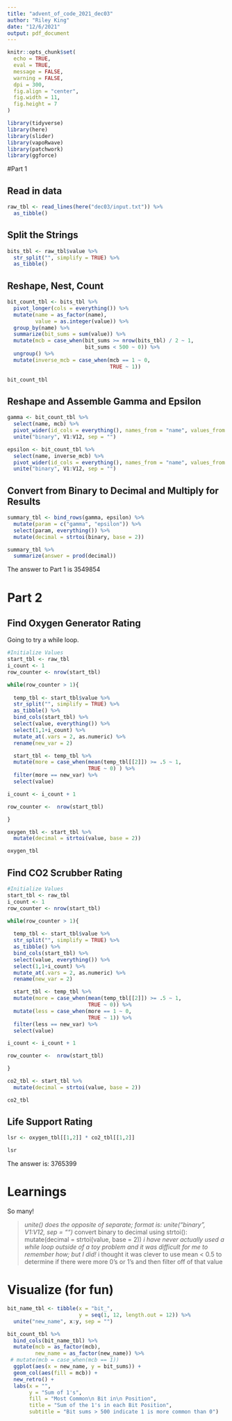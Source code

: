 ```yaml
---
title: "advent_of_code_2021_dec03"
author: "Riley King"
date: "12/6/2021"
output: pdf_document
---
```


```r
knitr::opts_chunk$set(
  echo = TRUE,
  eval = TRUE,
  message = FALSE,
  warning = FALSE,
  dpi = 300,
  fig.align = "center",
  fig.width = 11,
  fig.height = 7
)
```

```r
library(tidyverse)
library(here)
library(slider)
library(vapoRwave)
library(patchwork)
library(ggforce)
```

#Part 1

## Read in data

```r

raw_tbl <- read_lines(here("dec03/input.txt")) %>%
  as_tibble()

```

## Split the Strings

```r
bits_tbl <- raw_tbl$value %>%
  str_split("", simplify = TRUE) %>%
  as_tibble()
```

## Reshape, Nest, Count

```r

bit_count_tbl <- bits_tbl %>%
  pivot_longer(cols = everything()) %>%
  mutate(name = as_factor(name),
         value = as.integer(value)) %>%
  group_by(name) %>%
  summarize(bit_sums = sum(value)) %>%
  mutate(mcb = case_when(bit_sums >= nrow(bits_tbl) / 2 ~ 1,
                         bit_sums < 500 ~ 0)) %>%
  ungroup() %>%
  mutate(inverse_mcb = case_when(mcb == 1 ~ 0,
                                 TRUE ~ 1)) 
 
bit_count_tbl 


```

## Reshape and Assemble Gamma and Epsilon

```r
gamma <- bit_count_tbl %>%
  select(name, mcb) %>%
  pivot_wider(id_cols = everything(), names_from = "name", values_from = "mcb") %>%
  unite("binary", V1:V12, sep = "")

epsilon <- bit_count_tbl %>%
  select(name, inverse_mcb) %>%
  pivot_wider(id_cols = everything(), names_from = "name", values_from = "inverse_mcb") %>%
  unite("binary", V1:V12, sep = "")
```

## Convert from Binary to Decimal and Multiply for Results
```r
summary_tbl <- bind_rows(gamma, epsilon) %>%
  mutate(param = c("gamma", "epsilon")) %>%
  select(param, everything()) %>%
  mutate(decimal = strtoi(binary, base = 2))

summary_tbl %>%
  summarize(answer = prod(decimal))
```

The answer to Part 1 is 3549854

# Part 2

## Find Oxygen Generator Rating

Going to try a while loop.  

```r
#Initialize Values
start_tbl <- raw_tbl
i_count <- 1
row_counter <- nrow(start_tbl)

while(row_counter > 1){
  
  temp_tbl <- start_tbl$value %>%
  str_split("", simplify = TRUE) %>%
  as_tibble() %>%
  bind_cols(start_tbl) %>%
  select(value, everything()) %>%
  select(1,1+i_count) %>%
  mutate_at(.vars = 2, as.numeric) %>%
  rename(new_var = 2)

  start_tbl <- temp_tbl %>% 
  mutate(more = case_when(mean(temp_tbl[[2]]) >= .5 ~ 1,
                          TRUE ~ 0) ) %>%
  filter(more == new_var) %>%
  select(value)

i_count <- i_count + 1

row_counter <-  nrow(start_tbl)

}

oxygen_tbl <- start_tbl %>%
  mutate(decimal = strtoi(value, base = 2))

oxygen_tbl

```

## Find CO2 Scrubber Rating

```r
#Initialize Values
start_tbl <- raw_tbl
i_count <- 1
row_counter <- nrow(start_tbl)

while(row_counter > 1){
  
  temp_tbl <- start_tbl$value %>%
  str_split("", simplify = TRUE) %>%
  as_tibble() %>%
  bind_cols(start_tbl) %>%
  select(value, everything()) %>%
  select(1,1+i_count) %>%
  mutate_at(.vars = 2, as.numeric) %>%
  rename(new_var = 2)

  start_tbl <- temp_tbl %>% 
  mutate(more = case_when(mean(temp_tbl[[2]]) >= .5 ~ 1,
                          TRUE ~ 0)) %>%
  mutate(less = case_when(more == 1 ~ 0,
                          TRUE ~ 1)) %>%
  filter(less == new_var) %>%
  select(value)

i_count <- i_count + 1

row_counter <-  nrow(start_tbl)

}

co2_tbl <- start_tbl %>%
  mutate(decimal = strtoi(value, base = 2))

co2_tbl
```

## Life Support Rating

```r
lsr <- oxygen_tbl[[1,2]] * co2_tbl[[1,2]]

lsr
```

The answer is: 3765399

# Learnings

So many! 

> *unite() does the opposite of separate; format is: unite("binary", V1:V12, sep = "")
> *convert binary to decimal using strtoi(): mutate(decimal = strtoi(value, base = 2))
> *i have never actually used a while loop outside of a toy problem and it was difficult for me to remember how; but I did!
> *i thought it was clever to use mean < 0.5 to determine if there were more 0's or 1's and then filter off of that value

# Visualize (for fun)

```r
bit_name_tbl <- tibble(x = "bit_",
                       y = seq(1, 12, length.out = 12)) %>%
  unite("new_name", x:y, sep = "")

bit_count_tbl %>%
  bind_cols(bit_name_tbl) %>%
  mutate(mcb = as_factor(mcb),
         new_name = as_factor(new_name)) %>%
 # mutate(mcb = case_when(mcb == 1))
  ggplot(aes(x = new_name, y = bit_sums)) +
  geom_col(aes(fill = mcb)) +
  new_retro() +
  labs(x = "",
       y = "Sum of 1's",
       fill = "Most Common\n Bit in\n Position",
       title = "Sum of the 1's in each Bit Position",
       subtitle = "Bit sums > 500 indicate 1 is more common than 0")
```


